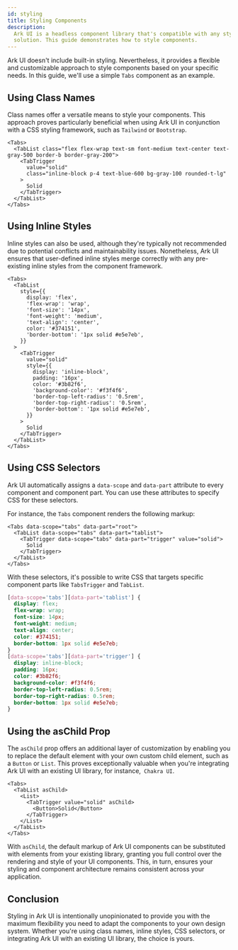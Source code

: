 ```yaml
---
id: styling
title: Styling Components
description:
  Ark UI is a headless component library that's compatible with any styling
  solution. This guide demonstrates how to style components.
---
```


Ark UI doesn't include built-in styling. Nevertheless, it provides a flexible
and customizable approach to style components based on your specific needs. In
this guide, we'll use a simple `Tabs` component as an example.

## Using Class Names

Class names offer a versatile means to style your components. This approach
proves particularly beneficial when using Ark UI in conjunction with a CSS
styling framework, such as `Tailwind` or `Bootstrap`.

```tsx
<Tabs>
  <TabList class="flex flex-wrap text-sm font-medium text-center text-gray-500 border-b border-gray-200">
    <TabTrigger
      value="solid"
      class="inline-block p-4 text-blue-600 bg-gray-100 rounded-t-lg"
    >
      Solid
    </TabTrigger>
  </TabList>
</Tabs>
```

## Using Inline Styles

Inline styles can also be used, although they're typically not recommended due
to potential conflicts and maintainability issues. Nonetheless, Ark UI ensures
that user-defined inline styles merge correctly with any pre-existing inline
styles from the component framework.

```tsx
<Tabs>
  <TabList
    style={{
      display: 'flex',
      'flex-wrap': 'wrap',
      'font-size': '14px',
      'font-weight': 'medium',
      'text-align': 'center',
      color: '#374151',
      'border-bottom': '1px solid #e5e7eb',
    }}
  >
    <TabTrigger
      value="solid"
      style={{
        display: 'inline-block',
        padding: '16px',
        color: '#3b82f6',
        'background-color': '#f3f4f6',
        'border-top-left-radius': '0.5rem',
        'border-top-right-radius': '0.5rem',
        'border-bottom': '1px solid #e5e7eb',
      }}
    >
      Solid
    </TabTrigger>
  </TabList>
</Tabs>
```

## Using CSS Selectors

Ark UI automatically assigns a `data-scope` and `data-part` attribute to every
component and component part. You can use these attributes to specify CSS for
these selectors.

For instance, the `Tabs` component renders the following markup:

```tsx
<Tabs data-scope="tabs" data-part="root">
  <TabList data-scope="tabs" data-part="tablist">
    <TabTrigger data-scope="tabs" data-part="trigger" value="solid">
      Solid
    </TabTrigger>
  </TabList>
</Tabs>
```

With these selectors, it's possible to write CSS that targets specific component
parts like `TabsTrigger` and `TabList`.

```css
[data-scope='tabs'][data-part='tablist'] {
  display: flex;
  flex-wrap: wrap;
  font-size: 14px;
  font-weight: medium;
  text-align: center;
  color: #374151;
  border-bottom: 1px solid #e5e7eb;
}
[data-scope='tabs'][data-part='trigger'] {
  display: inline-block;
  padding: 16px;
  color: #3b82f6;
  background-color: #f3f4f6;
  border-top-left-radius: 0.5rem;
  border-top-right-radius: 0.5rem;
  border-bottom: 1px solid #e5e7eb;
}
```

## Using the asChild Prop

The `asChild` prop offers an additional layer of customization by enabling you
to replace the default element with your own custom child element, such as a
`Button` or `List`. This proves exceptionally valuable when you're integrating
Ark UI with an existing UI library, for instance,` Chakra UI`.

```tsx
<Tabs>
  <TabList asChild>
    <List>
      <TabTrigger value="solid" asChild>
        <Button>Solid</Button>
      </TabTrigger>
    </List>
  </TabList>
</Tabs>
```

With `asChild`, the default markup of Ark UI components can be substituted with
elements from your existing library, granting you full control over the
rendering and style of your UI components. This, in turn, ensures your styling
and component architecture remains consistent across your application.

## Conclusion

Styling in Ark UI is intentionally unopinionated to provide you with the maximum
flexibility you need to adapt the components to your own design system. Whether
you're using class names, inline styles, CSS selectors, or integrating Ark UI
with an existing UI library, the choice is yours.
